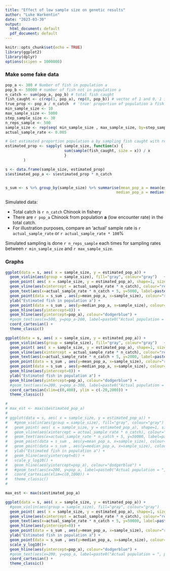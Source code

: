 ```yaml
---
title: "Effect of low sample size on genetic results"
author: "Luke Warkentin"
date: "2023-03-30"
output:
  html_document: default
  pdf_document: default
---
```


```r
knitr::opts_chunk$set(echo = TRUE)
library(ggplot2)
library(dplyr)
options(scipen = 1000000)
```

### Make some fake data

```r

pop_a <- 300 # Number of fish in population a
pop_b <- 50000 # number of fish not in population a
n_catch <- sum(pop_a, pop_b) # total fish caught
fish_caught <- c(rep(1, pop_a), rep(0, pop_b)) # vector of 1 and 0, 1 if fish is population a
true_prop <- pop_a / n_catch  # 'true' proportion of population a fish
min_sample_size <- 10
max_sample_size <- 5000
step_sample_size <- 30
n_reps_sample <- 500
sample_size <- rep(seq( min_sample_size , max_sample_size, by=step_sample_size), each= n_reps_sample)
actual_sample_rate <- 0.005 

# Get estimated proportion population a by sampling fish caught with repeated samples of various sample sizes
estimated_prop <- sapply( sample_size, function(x) {
                          sum(sample(fish_caught, size = x)) / x
                          }
        )

s <- data.frame(sample_size, estimated_prop)
s$estimated_pop_a <- s$estimated_prop * n_catch


s_sum <- s %>% group_by(sample_size) %>% summarise(mean_pop_a = mean(estimated_pop_a, na.rm=TRUE), 
                                                 median_pop_a = median(estimated_pop_a, na.rm=TRUE))
```


Simulated data:

- Total catch is `r n_catch` Chinook in fishery
- There are `r pop_a` Chinook from population **a** (low encounter rate) in the total catch. 
- For illustration purposes, compare an 'actual' sample rate is `r actual_sample_rate` or `r actual_sample_rate * 100`\%

Simulated sampling is done `r n_reps_sample` each times for sampling rates between `r min_sample_size` and `r max_sample_size`. 

### Graphs

``` r

ggplot(data = s, aes( x = sample_size, y = estimated_pop_a)) +
  geom_violin(aes(group = sample_size), fill="gray", colour="gray")   +
  geom_point( aes( x = sample_size, y = estimated_pop_a), shape=1, size=2, position = position_jitter(width=3)) +
  geom_vline(aes(xintercept = actual_sample_rate * n_catch), colour="red", linetype=2) +
  geom_text(aes(x=actual_sample_rate * n_catch + 5, y=5000, label=paste0("Sample rate = ", actual_sample_rate*100, "%")), hjust = 0, colour="red") +
  geom_point(data = s_sum , aes(y=mean_pop_a, x=sample_size), colour="red") +
  ylab("Estimated fish in population a") +
  geom_point(data = s_sum , aes(y=median_pop_a, x=sample_size), colour="purple") +
  geom_hline(aes(yintercept=0)) +
  geom_hline(aes(yintercept=pop_a), colour="dodgerblue") +
  #geom_text(aes(x=500, y=pop_a-200, label=paste0("Actual population = ", pop_a)),vjust=0, colour="dodgerblue") + 
  coord_cartesian() +
  theme_classic()

```




``` r

ggplot(data = s, aes( x = sample_size, y = estimated_pop_a)) +
  geom_violin(aes(group = sample_size), fill="gray", colour="gray")   +
  geom_point( aes( x = sample_size, y = estimated_pop_a), shape=1, size=2, position = position_jitter(width=3)) +
  geom_vline(aes(xintercept = actual_sample_rate * n_catch), colour="red", linetype=2) +
  geom_text(aes(x=actual_sample_rate * n_catch + 5, y=2000, label=paste0("Sample rate = ", actual_sample_rate*100, "%")), hjust = 0, colour="red") +
  geom_point(data = s_sum , aes(y=mean_pop_a, x=sample_size), colour="red") +
  geom_point(data = s_sum , aes(y=median_pop_a, x=sample_size), colour="purple") +  
  geom_hline(aes(yintercept=0)) +
  ylab("Estimated fish in population a") +
  geom_hline(aes(yintercept=pop_a), colour="dodgerblue") +
  #geom_text(aes(x=200, y=pop_a-300, label=paste0("Actual population = ", pop_a)), vjust=0, colour="dodgerblue") + 
  coord_cartesian(xlim=c(0,400), ylim = c(-20,2000)) +
  theme_classic()

```


 ``` r
# 
# max_est <- max(s$estimated_pop_a)
# 
# ggplot(data = s, aes( x = sample_size, y = estimated_pop_a)) +
#   #geom_violin(aes(group = sample_size), fill="gray", colour="gray")   +
#   geom_point( aes( x = sample_size, y = estimated_pop_a), shape=1, size=2, position = position_jitter(width=3)) +
#   geom_vline(aes(xintercept = actual_sample_rate * n_catch), colour="red", linetype=2) +
#   geom_text(aes(x=actual_sample_rate * n_catch + 5, y=50000, label=paste0("Sample rate = ", actual_sample_rate*100, "%")), hjust = 0, colour="red") +  
#   geom_point(data = s_sum , aes(y=mean_pop_a, x=sample_size), colour="red") +
#   geom_point(data = s_sum , aes(y=median_pop_a, x=sample_size), colour="purple") +
#   ylab("Estimated fish in population a") +
#   geom_hline(aes(yintercept=0)) +
#   scale_y_log10() +
#   geom_hline(aes(yintercept=pop_a), colour="dodgerblue") +
#   #geom_text(aes(x=200, y=pop_a, label=paste0("Actual population = ", pop_a)), vjust=0, colour="dodgerblue") + 
#   coord_cartesian(xlim=c(0,1000)) +
#   theme_classic()
# 
 ```



``` r
max_est <- max(s$estimated_pop_a)

ggplot(data = s, aes( x = sample_size, y = estimated_pop_a)) +
  #geom_violin(aes(group = sample_size), fill="gray", colour="gray")   +
  geom_point( aes( x = sample_size, y = estimated_pop_a), shape=1, size=2, position = position_jitter(width=3)) +
  geom_vline(aes(xintercept = actual_sample_rate * n_catch), colour="red", linetype=2) +
  geom_text(aes(x=actual_sample_rate * n_catch + 5, y=50000, label=paste0("Sample rate = ", actual_sample_rate*100, "%")), hjust = 0, colour="red") +
  geom_hline(aes(yintercept=0)) +    
  geom_point(data = s_sum , aes(y=mean_pop_a, x=sample_size), colour="red") +
  ylab("Estimated fish in population a") +
  geom_point(data = s_sum , aes(y=median_pop_a, x=sample_size), colour="purple") +  
  scale_y_log10()+
  geom_hline(aes(yintercept=pop_a), colour="dodgerblue") +
  #geom_text(aes(x=200, y=pop_a, label=paste0("Actual population = ", pop_a)), vjust=0, colour="dodgerblue") + 
  coord_cartesian() +
  theme_classic()

```
